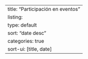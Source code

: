 ---
title: "Participación en eventos"
listing: 
 type: default
 sort: "date desc"
 categories: true
 sort-ui: [title, date]
---